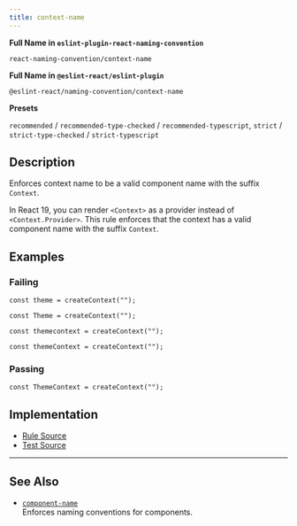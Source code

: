 ```yaml
---
title: context-name
---
```


**Full Name in `eslint-plugin-react-naming-convention`**

```plain copy
react-naming-convention/context-name
```

**Full Name in `@eslint-react/eslint-plugin`**

```plain copy
@eslint-react/naming-convention/context-name
```

**Presets**

`recommended` / `recommended-type-checked` / `recommended-typescript`, `strict` / `strict-type-checked` / `strict-typescript`
## Description

Enforces context name to be a valid component name with the suffix `Context`.

In React 19, you can render `<Context>` as a provider instead of `<Context.Provider>`. This rule enforces that the context has a valid component name with the suffix `Context`.

## Examples

### Failing

```tsx
const theme = createContext("");
```

```tsx
const Theme = createContext("");
```

```tsx
const themecontext = createContext("");
```

```tsx
const themeContext = createContext("");
```

### Passing

```tsx
const ThemeContext = createContext("");
```

## Implementation

- [Rule Source](https://github.com/Rel1cx/eslint-react/tree/main/packages/plugins/eslint-plugin-react-naming-convention/src/rules/context-name.ts)
- [Test Source](https://github.com/Rel1cx/eslint-react/tree/main/packages/plugins/eslint-plugin-react-naming-convention/src/rules/context-name.spec.ts)

---

## See Also

- [`component-name`](./naming-convention-component-name)\
  Enforces naming conventions for components.
